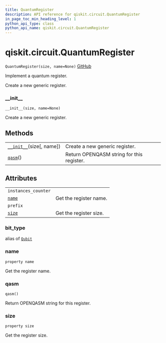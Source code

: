 ```yaml
---
title: QuantumRegister
description: API reference for qiskit.circuit.QuantumRegister
in_page_toc_min_heading_level: 1
python_api_type: class
python_api_name: qiskit.circuit.QuantumRegister
---
```


<span id="qiskit-circuit-quantumregister" />

# qiskit.circuit.QuantumRegister

<span id="qiskit.circuit.QuantumRegister" />

`QuantumRegister(size, name=None)` [GitHub](https://github.com/qiskit/qiskit/tree/stable/0.16/qiskit/circuit/quantumregister.py "view source code")

Implement a quantum register.

Create a new generic register.

### \_\_init\_\_

<span id="qiskit.circuit.QuantumRegister.__init__" />

`__init__(size, name=None)`

Create a new generic register.

## Methods

|                                                                                                                 |                                           |
| --------------------------------------------------------------------------------------------------------------- | ----------------------------------------- |
| [`__init__`](#qiskit.circuit.QuantumRegister.__init__ "qiskit.circuit.QuantumRegister.__init__")(size\[, name]) | Create a new generic register.            |
| [`qasm`](#qiskit.circuit.QuantumRegister.qasm "qiskit.circuit.QuantumRegister.qasm")()                          | Return OPENQASM string for this register. |

## Attributes

|                                                                                      |                        |
| ------------------------------------------------------------------------------------ | ---------------------- |
| `instances_counter`                                                                  |                        |
| [`name`](#qiskit.circuit.QuantumRegister.name "qiskit.circuit.QuantumRegister.name") | Get the register name. |
| `prefix`                                                                             |                        |
| [`size`](#qiskit.circuit.QuantumRegister.size "qiskit.circuit.QuantumRegister.size") | Get the register size. |

<span id="qiskit.circuit.QuantumRegister.bit_type" />

### bit\_type

alias of [`Qubit`](qiskit.circuit.Qubit "qiskit.circuit.Qubit")

### name

<span id="qiskit.circuit.QuantumRegister.name" />

`property name`

Get the register name.

### qasm

<span id="qiskit.circuit.QuantumRegister.qasm" />

`qasm()`

Return OPENQASM string for this register.

### size

<span id="qiskit.circuit.QuantumRegister.size" />

`property size`

Get the register size.

